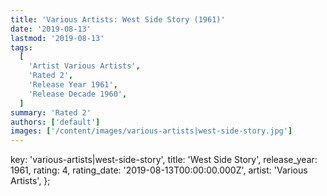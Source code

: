 ```yaml
---
title: 'Various Artists: West Side Story (1961)'
date: '2019-08-13'
lastmod: '2019-08-13'
tags:
  [
    'Artist Various Artists',
    'Rated 2',
    'Release Year 1961',
    'Release Decade 1960',
  ]
summary: 'Rated 2'
authors: ['default']
images: ['/content/images/various-artists|west-side-story.jpg']
---
```


  key: 'various-artists|west-side-story',
  title: 'West Side Story',
  release_year: 1961,
  rating: 4,
  rating_date: '2019-08-13T00:00:00.000Z',
  artist: 'Various Artists',
};

<MusicRating data={data} />
